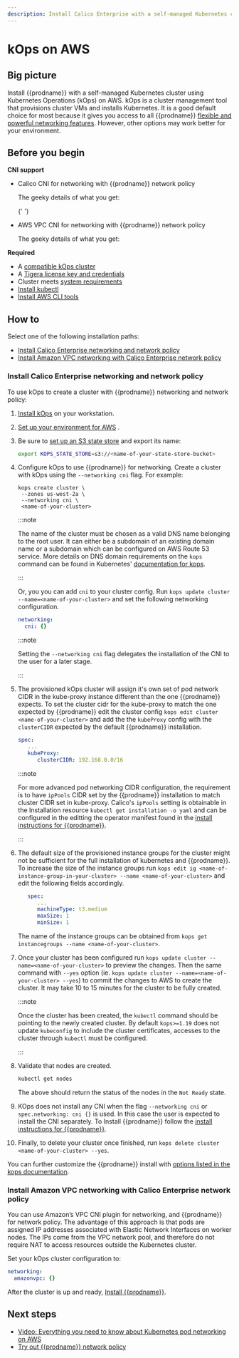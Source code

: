 ```yaml
---
description: Install Calico Enterprise with a self-managed Kubernetes cluster using kOps on AWS.
---
```


# kOps on AWS

## Big picture

Install {{prodname}} with a self-managed Kubernetes cluster using Kubernetes Operations (kOps) on AWS. kOps is a cluster management tool that provisions cluster VMs and installs Kubernetes. It is a good default choice for most because it gives you access to all {{prodname}} [flexible and powerful networking features](../../networking/index.mdx). However, other options may work better for your environment.

## Before you begin

**CNI support**

- Calico CNI for networking with {{prodname}} network policy

  The geeky details of what you get:

  <GeekDetails
    prodname='{{prodname}}'
    details='Policy:Calico,IPAM:Calico,CNI:Calico,Overlay:IPIP,Routing:BGP,Datastore:Kubernetes'
  />{' '}

- AWS VPC CNI for networking with {{prodname}} network policy

  The geeky details of what you get:

  <GeekDetails
    prodname='{{prodname}}'
    details='Policy:Calico,IPAM:AWS,CNI:AWS,Overlay:No,Routing:VPC Native,Datastore:Kubernetes'
  />

**Required**

- A [compatible kOps cluster](../compatibility.mdx#kops-on-aws)
- A [Tigera license key and credentials](calico-enterprise.mdx)
- Cluster meets [system requirements](requirements.mdx)
- [Install kubectl](https://kubernetes.io/docs/tasks/tools/install-kubectl/)
- [Install AWS CLI tools](https://docs.aws.amazon.com/cli/latest/userguide/cli-chap-install.html)

## How to

Select one of the following installation paths:

- [Install Calico Enterprise networking and network policy](#install-calico-enterprise-networking-and-network-policy)
- [Install Amazon VPC networking with Calico Enterprise network policy](#install-amazon-vpc-networking-with-calico-enterprise-network-policy)

### Install Calico Enterprise networking and network policy

To use kOps to create a cluster with {{prodname}} networking and network policy:

1. [Install kOps](https://kops.sigs.k8s.io/install/) on your workstation.
1. [Set up your environment for AWS](https://kops.sigs.k8s.io/getting_started/aws/) .
1. Be sure to [set up an S3 state store](https://kops.sigs.k8s.io/getting_started/aws/#cluster-state-storage) and export its name:

   ```bash
   export KOPS_STATE_STORE=s3://<name-of-your-state-store-bucket>
   ```

1. Configure kOps to use {{prodname}} for networking.
   Create a cluster with kOps using the `--networking cni` flag. For example:

   ```
   kops create cluster \
    --zones us-west-2a \
    --networking cni \
    <name-of-your-cluster>
   ```

   :::note

   The name of the cluster must be chosen as a valid DNS name belonging to the root user. It can either be a subdomain of an existing domain name or a subdomain which can be configured on AWS Route 53 service. More details on DNS domain requirements on the `kops` command can be found in Kubernetes' [documentation for kops](https://kubernetes.io/docs/setup/production-environment/tools/kops/#2-5-create-a-route53-domain-for-your-cluster).

   :::

   Or, you you can add `cni` to your cluster config. Run `kops update cluster --name=<name-of-your-cluster>` and set the following networking configuration.

   ```yaml
   networking:
     cni: {}
   ```

   :::note

   Setting the `--networking cni` flag delegates the installation of the CNI to the user for a later stage.

   :::

1. The provisioned kOps cluster will assign it's own set of pod network CIDR in the kube-proxy instance different than the one {{prodname}} expects. To set the cluster cidr for the kube-proxy to match the one expected by {{prodname}} edit the cluster config `kops edit cluster <name-of-your-cluster>` and add the the `kubeProxy` config with the `clusterCIDR` expected by the default {{prodname}} installation.

   ```yaml noValidation
   spec:
      ...
      kubeProxy:
         clusterCIDR: 192.168.0.0/16
   ```

   :::note

   For more advanced pod networking CIDR configuration, the requirement is to have `ipPools` CIDR set by the {{prodname}} installation to match cluster CIDR set in kube-proxy. Calico's `ipPools` setting is obtainable in the Installation resource `kubectl get installation -o yaml` and can be configured in the editting the operator manifest found in the [install instructions for {{prodname}}](kubernetes/generic-install.mdx).

   :::

1. The default size of the provisioned instance groups for the cluster might not be sufficient for the full installation of kubernetes and {{prodname}}. To increase the size of the instance groups run `kops edit ig <name-of-instance-group-in-your-cluster> --name <name-of-your-cluster>` and edit the following fields accordingly.

   ```yaml
      spec:
         ...
         machineType: t3.medium
         maxSize: 1
         minSize: 1
   ```

   The name of the instance groups can be obtained from `kops get instancegroups --name <name-of-your-cluster>`.

1. Once your cluster has been configured run `kops update cluster --name=<name-of-your-cluster>` to preview the changes. Then the same command with `--yes` option (ie. `kops update cluster --name=<name-of-your-cluster> --yes`) to commit the changes to AWS to create the cluster. It may take 10 to 15 minutes for the cluster to be fully created.

   :::note

   Once the cluster has been created, the `kubectl` command should be pointing to the newly created cluster. By default `kops>=1.19` does not update `kubeconfig` to include the cluster certificates, accesses to the cluster through `kubectl` must be configured.

   :::

1. Validate that nodes are created.

   ```bash
   kubectl get nodes
   ```

   The above should return the status of the nodes in the `Not Ready` state.

1. KOps does not install any CNI when the flag `--networking cni` or `spec.networking: cni {}` is used. In this case the user is expected to install the CNI separately.
   To Install {{prodname}} follow the [install instructions for {{prodname}}](kubernetes/generic-install.mdx).

1. Finally, to delete your cluster once finished, run `kops delete cluster <name-of-your-cluster> --yes`.

You can further customize the {{prodname}} install with [options listed in the kops documentation](https://kops.sigs.k8s.io/networking/#calico-example-for-cni-and-network-policy).

### Install Amazon VPC networking with Calico Enterprise network policy

You can use Amazon’s VPC CNI plugin for networking, and {{prodname}} for network policy. The advantage of this approach is that pods are assigned IP addresses associated with Elastic Network Interfaces on worker nodes. The IPs come from the VPC network pool, and therefore do not require NAT to access resources outside the Kubernetes cluster.

Set your kOps cluster configuration to:

```yaml
networking:
  amazonvpc: {}
```

After the cluster is up and ready, [Install {{prodname}}](kubernetes/generic-install.mdx).

## Next steps

- [Video: Everything you need to know about Kubernetes pod networking on AWS](https://www.projectcalico.org/everything-you-need-to-know-about-kubernetes-pod-networking-on-aws/)
- [Try out {{prodname}} network policy](../../network-policy/beginners/calico-network-policy.mdx)
